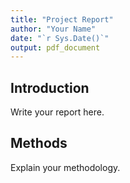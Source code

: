 ```yaml
---
title: "Project Report"
author: "Your Name"
date: "`r Sys.Date()`"
output: pdf_document
---
```


## Introduction

Write your report here.

## Methods

Explain your methodology.
